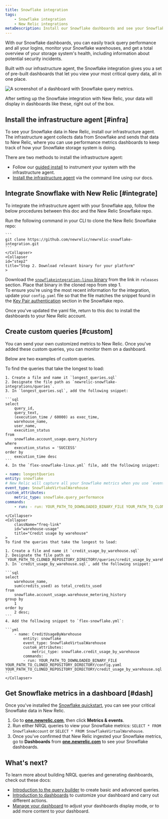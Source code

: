 ```yaml
---
title: Snowflake integration
tags:
    - Snowflake integration
    - New Relic integrations
metaDescription: Install our Snowflake dashboards and see your Snowflake data in New Relic.
---
```



With our Snowflake dashboards, you can easily track query performance and all your logins, monitor your Snowflake warehouses, and get a total overview of your storage system's health, including information about potential security incidents. 

Built with our infrastructure agent, the Snowflake integration gives you a set of pre-built dashboards that let you view your most critical query data, all in one place.

<img
    src={infrastructureSnowflakeDashboard}
    title="Snowflake dashboard"
    alt="A screenshot of a dashboard with Snowflake query metrics."
/>
<figcaption>
After setting up the Snowflake integration with New Relic, your data will display in dashboards like these, right out of the box. 
</figcaption> 

## Install the infrastructure agent [#infra]

To see your Snowflake data in New Relic, install our infrastructure agent. The infrastructure agent collects data from Snowflake and sends that data to New Relic, where you can use performance metrics dashboards to keep track of how your Snowflake storage system is doing. 

There are two methods to install the infrastructure agent:

* Follow our [guided install](https://one.newrelic.com/marketplace?state=8f14e646-461e-b010-4675-3a0658bb3d20) to instrument your system with the infrastructure agent. 
* [Install the infrastructure agent](/docs/infrastructure/install-infrastructure-agent/linux-installation/install-infrastructure-monitoring-agent-linux) via the command line using our docs.

## Integrate Snowflake with New Relic [#integrate]

To integrate the infrastructure agent with your Snowflake app, follow the below procedures between this doc and the New Relic Snowflake repo. 

<CollapserGroup>
    <Collapser
    id="step1"
    title="Step 1. Clone the Snowflake repository"
    >
    Run the following command in your CLI to clone the New Relic Snowflake repo:

    ```
    git clone https://github.com/newrelic/newrelic-snowflake-integration.git
    ```
    </Collapser>
    <Collapser
    id="step2"
    title="Step 2. Download relevant binary for your platform"
    >
Download the [`snowflakeintegration-linux`
binary](https://github.com/newrelic/newrelic-snowflake-integration/releases) from the link in `releases` section. Place that binary in the cloned repo from step 1.  
    </Collapser>
    <Collapser
    id="step3"
    title="Step 3. Update `config.yaml`"
    >
To ensure you're using the most recent information for the integration, update your `config.yaml` file so that the file matches the snippet found in the [Key Pair authentication](https://github.com/newrelic/newrelic-snowflake-integration#key-pair-authentication) section in the Snowflake repo. 

Once you've updated the yaml file, return to this doc to install the dashboards to your New Relic account. 
    </Collapser>
</CollapserGroup>

## Create custom queries [#custom]

You can send your own customized metrics to New Relic. Once you've added these custom queries, you can monitor them on a dashboard.

Below are two examples of custom queries.

<CollapserGroup>
    <Collapser
        className="freq-link"
        id="longest"
        title="Longest queries"
    >
    To find the queries that take the longest to load:

    1. Create a file and name it `longest_queries.sql` 
    2. Designate the file path as `newrelic-snowflake-integrations/queries`.
    3. In `longest_queries.sql`, add the following snippet:

    ```sql
    select 
        query_id, 
        query_text,
        (execution_time / 60000) as exec_time,
        warehouse_name,
        user_name,
        execution_status
    from 
        snowflake.account_usage.query_history 
    where 
        execution_status = 'SUCCESS' 
    order by 
        execution_time desc
    ```
    4. In the `flex-snowflake-linux.yml` file, add the following snippet:
    
```yml
- name: longestQueries
entity: snowflake
# New Relic will capture all your Snowflake metrics when you use `event_type: SnowflakeVirtualWarehouse`. 
event_type: SnowflakeVirtualWarehouse
custom_attributes:
    metric_type: snowflake.query_performance
commands: 
    - run: - run: YOUR_PATH_TO_DOWNLOADED_BINARY_FILE YOUR_PATH_TO_CLONED_REPOSITORY_DIRECTORY/config.yaml YOUR_PATH_TO_CLONED_REPOSITORY_DIRECTORY/queries/longest_queries.sql
```
    </Collapser>
    <Collapser
        className="freq-link"
        id="warehouse-usage"
        title="Credit usage by warehouse"
    >
    To find the queries that take the longest to load:

    1. Create a file and name it `credit_usage_by_warehouse.sql` 
    2. Designate the file path as `YOUR_PATH_TO_CLONED_REPOSITORY_DIRECTORY/queries/credit_usage_by_warehouse.sql`.
    3. In `credit_usage_by_warehouse.sql`, add the following snippet:

    ```sql
    select 
        warehouse_name, 
        sum(credits_used) as total_credits_used 
    from 
        snowflake.account_usage.warehouse_metering_history 
    group by 
        1 
    order by 
        2 desc;
    ```
    4. Add the following snippet to `flex-snowflake.yml`:

    ```yml
        - name: CreditUsageByWarehouse
            entity: snowflake
            event_type: SnowflakeVirtualWarehouse
            custom_attributes:
                metric_type: snowflake.credit_usage_by_warehouse
            commands: 
            - run: YOUR_PATH_TO_DOWNLOADED_BINARY_FILE YOUR_PATH_TO_CLONED_REPOSITORY_DIRECTORY/config.yaml YOUR_PATH_TO_CLONED_REPOSITORY_DIRECTORY/credit_usage_by_warehouse.sql
    ``` 
    </Collapser>
</CollapserGroup>

## Get Snowflake metrics in a dashboard [#dash]

Once you've installed the [Snowflake quickstart](https://newrelic.com/instant-observability/snowflake), you can see your critical Snowflake data in New Relic. 

1. Go to **[one.newrelic.com](https://one.newrelic.com/all-capabilities)**, then click **Metrics & events**.
2. Run either NRQL queries to view your Snowflake metrics: `SELECT * FROM SnowflakeAccount` or `SELECT * FROM SnowflakeVirtualWarehouse`.
3. Once you've confirmed that New Relic ingested your Snowflake metrics, go to **Dashboards** from **[one.newrelic.com](https://one.newrelic.com/all-capabilities)** to see your Snowflake dashboards. 

## What's next?

To learn more about building NRQL queries and generating dashboards, check out these docs:

* [Introduction to the query builder](/docs/query-your-data/explore-query-data/query-builder/introduction-query-builder) to create basic and advanced queries.
* [Introduction to dashboards](/docs/query-your-data/explore-query-data/dashboards/introduction-dashboards) to customize your dashboard and carry out different actions.
* [Manage your dashboard](/docs/query-your-data/explore-query-data/dashboards/manage-your-dashboard) to adjust your dashboards display mode, or to add more content to your dashboard. 
